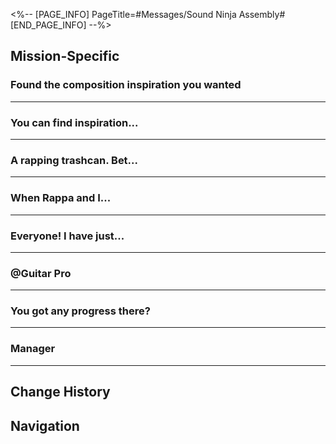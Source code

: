 <%-- [PAGE_INFO]
PageTitle=#Messages/Sound Ninja Assembly#
[END_PAGE_INFO] --%>
{{Messages Infobox
|id           = 159
|image        = NPC Sound Ninja Assembly Icon.png
|type         = Group
|participants = [[Czi]]; [[Dazzling Ninja Hero]]; [[E-Trash]]; [[Guitar Master]]; [[Trailblazer]]
|faction      = Penacony
}}

==Mission-Specific==
===Found the composition inspiration you wanted===
{{Messages
|start_condition = 
|text =
:{Choice} I got something
:'''(Trailblazer):''' Found the composition inspiration you wanted
:'''(Trailblazer):''' If this counts
:{{DIcon|Warning}} Document sent
:'''Dazzling Ninja Hero:''' An absolutely elegant beat!
:'''Dazzling Ninja Hero:''' I truly appreciate your hunt for my inspiration, Sound Master
:'''Dazzling Ninja Hero:''' I say, where did you find this secret art?
:{Choice} The Origami Bird...
::'''(Trailblazer):''' You won't believe it
::'''(Trailblazer):''' I played a melody with the origami birds
:{Choice} I was mad confused too
::'''(Trailblazer):''' It was preposterous
::'''(Trailblazer):''' I ran into a band comprising only origami birds
:'''Dazzling Ninja Hero:''' But their beat is indeed divine
:'''Dazzling Ninja Hero:''' The special sound ninja training will commence. When you return, you will surely see results
}}
----

===You can find inspiration...===
{{Messages
|start_condition = 
|text =
:{Choice} How about this?
:'''(Trailblazer):''' You can find inspiration in Peppy's barks
:'''(Trailblazer):''' I'm totally a savant at this
:{{DIcon|Warning}} Document sent
:'''Dazzling Ninja Hero:''' As expected from the Sound Master!
:'''Dazzling Ninja Hero:''' The special sound ninja training is going swimmingly. I shall not squander your efforts, Sound Master
}}
----

===A rapping trashcan. Bet...===
{{Messages
|start_condition = 
|text =
:{Choice} Listen to it when you've time?
:'''(Trailblazer):''' A rapping trashcan. Bet ya wouldn't have dreamt of it
:'''(Trailblazer):''' Even though you are indeed in a dream
:{{DIcon|Warning}} Document sent
:'''Dazzling Ninja Hero:''' There are such well-built ninja cans in this world? What a wonder
:'''Dazzling Ninja Hero:''' The sound ninja's prowess has all seen vast improvement with the special training. Please be at ease
}}
----

===When Rappa and I...===
{{Messages
|start_condition = 
|text =
:{Choice} Where are you?
::'''(Trailblazer):''' When Rappa and I got to the rehearsal room, none of you were there. Where did you all run off to?
:{Choice} Assemble!
::'''(Trailblazer):''' Latecomers will have to carry the instruments
::'''(Trailblazer):''' @Czi @E-Trash @Guitar Pro
:'''Czi:''' Couldn't sleep. Will be late.
:'''E-Trash:''' I will... also be there later
:'''Guitar Master:''' ?
:'''Guitar Master:''' How long are you guys gonna drag this out?
:'''Guitar Master:''' Fine, I'll elaborate for the rest.
}}
----

===Everyone! I have just...===
{{Messages
|start_condition = 
|text =
:'''Dazzling Ninja Hero:''' Everyone! I have just thought of a magnificent mantra
:'''Dazzling Ninja Hero:''' "Magical colors, streak across the wicked night. Evil is vanquished, dissipated in fright. Fret not in the journey through darkness and watch &mdash; the Ninja Heroes ascend the stage, fast and furious!"
:{{DIcon|Warning}} Guitar Pro has left the chat
:'''Czi:''' Goodbye! Miss Rappa, please don't cry for me
:{{DIcon|Warning}} Deal has left the chat
:'''E-Trash:''' I love Rappa's original rap
:'''E-Trash:''' No no no, it's a mantra that spits real bars
:'''E-Trash:''' For real
:'''E-Trash:''' Sorry
:{{DIcon|Warning}} E-Trash has left the chat
:{Choice} It's just us left
::'''(Trailblazer):''' We're really the last ninjas now
:{Choice} Can we turn this around...?
::'''(Trailblazer):''' (ritual dancing) Aahhh, return... Spirits return to us (spinning in circles)... Spirits return to us
}}
----

===@Guitar Pro===
{{Messages
|start_condition = 
|text =
:{Choice} @Guitar Pro
:'''(Trailblazer):''' @Guitar Pro
:'''(Trailblazer):''' You're the last one
}}
----

===You got any progress there?===
{{Messages
|start_condition = 
|text =
:{Choice} I'm back
::'''(Trailblazer):''' You got any progress there?
:{Choice} @all
::'''(Trailblazer):''' @Deal @E-Trash @Dazzling Ninja
::'''(Trailblazer):''' How's it going?
:'''Czi:''' Not really...
:'''E-Trash:''' I tried asking for help from the teacher at Dreamweaver Academy
:'''E-Trash:''' But the attitude from the other two schools is firm, so there's no room for negotiation
:'''Dazzling Ninja Hero:''' Oh no
:'''Dazzling Ninja Hero:''' My Super Perception could not sense Ninja Initiate Guitar's traces at all
:'''Dazzling Ninja Hero:''' Let's meet up first
}}
----

==={{MC|f=Miss|m=Mr.}} Manager===
{{Messages
|start_condition = 
|text =
:'''Guitar Master:''' {{MC|f=Miss|m=Mr.}} Manager
:'''Guitar Master:''' Sorry. Montana seems to need you for something
:'''Guitar Master:''' Let's go and check out the area around the stage
}}
----

==Change History==
{{Change History|2.6}}

==Navigation==
{{Messages Navbox}}
